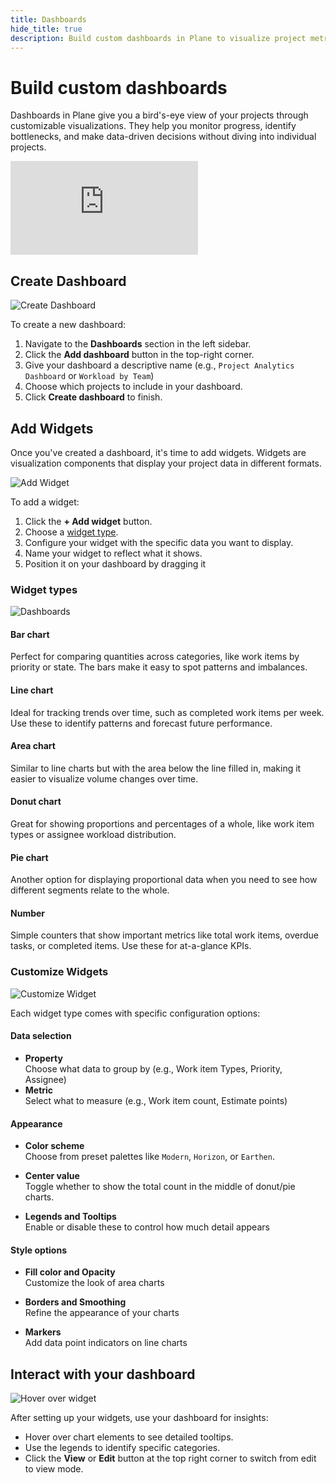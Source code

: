 ```yaml
---
title: Dashboards
hide_title: true
description: Build custom dashboards in Plane to visualize project metrics.
---
```



<div className="tag-wrapper">
  <h1>Build custom dashboards</h1>
  <Tags tags={[{ name: "Pro", link: "https://plane.so/pricing", additionalClass: "pro" }]} />
</div>

Dashboards in Plane give you a bird's-eye view of your projects through customizable visualizations. They help you monitor progress, identify bottlenecks, and make data-driven decisions without diving into individual projects.

<div style={{ position: "relative", paddingBottom: "calc(56.67989417989418% + 41px)", height: "0", width: "100%" }}>
  <iframe
    src="https://demo.arcade.software/nWdHtHinGVMWjMmaTMGj?embed&embed_mobile=tab&embed_desktop=inline&show_copy_link=true"
    frameborder="0"
    loading="lazy"
    webkitallowfullscreen
    mozallowfullscreen
    allowfullscreen
    style={{ position: "absolute", top: "0", left: "0", width: "100%", height: "100%", colorScheme: "light" }}
    title="Set up your workspace"
  ></iframe>
</div>

## Create Dashboard

![Create Dashboard](https://media.docs.plane.so/dashboards/create-new-dashboard.webp#hero)

To create a new dashboard:

1. Navigate to the **Dashboards** section in the left sidebar.
2. Click the **Add dashboard** button in the top-right corner.
3. Give your dashboard a descriptive name (e.g., `Project Analytics Dashboard` or `Workload by Team`)
4. Choose which projects to include in your dashboard.
5. Click **Create dashboard** to finish.

## Add Widgets

Once you've created a dashboard, it's time to add widgets. Widgets are visualization components that display your project data in different formats.

![Add Widget](https://media.docs.plane.so/dashboards/add-widget.webp#hero)

To add a widget:

1. Click the **+ Add widget** button.
2. Choose a [widget type](/dashboards#widget-types).
3. Configure your widget with the specific data you want to display.
4. Name your widget to reflect what it shows.
5. Position it on your dashboard by dragging it

### Widget types

![Dashboards](https://media.docs.plane.so/dashboards/dashboards.webp#hero)

#### Bar chart

Perfect for comparing quantities across categories, like work items by priority or state. The bars make it easy to spot patterns and imbalances.

#### Line chart

Ideal for tracking trends over time, such as completed work items per week. Use these to identify patterns and forecast future performance.

#### Area chart

Similar to line charts but with the area below the line filled in, making it easier to visualize volume changes over time.

#### Donut chart

Great for showing proportions and percentages of a whole, like work item types or assignee workload distribution.

#### Pie chart

Another option for displaying proportional data when you need to see how different segments relate to the whole.

#### Number

Simple counters that show important metrics like total work items, overdue tasks, or completed items. Use these for at-a-glance KPIs.

### Customize Widgets

![Customize Widget](https://media.docs.plane.so/dashboards/customize-widget.webp#hero)

Each widget type comes with specific configuration options:

#### Data selection

- **Property**  
  Choose what data to group by (e.g., Work item Types, Priority, Assignee)
- **Metric**  
  Select what to measure (e.g., Work item count, Estimate points)

#### Appearance

- **Color scheme**  
  Choose from preset palettes like `Modern`, `Horizon`, or `Earthen`.

- **Center value**  
  Toggle whether to show the total count in the middle of donut/pie charts.

- **Legends and Tooltips**  
  Enable or disable these to control how much detail appears

#### Style options

- **Fill color and Opacity**  
  Customize the look of area charts

- **Borders and Smoothing**  
  Refine the appearance of your charts

- **Markers**  
  Add data point indicators on line charts

## Interact with your dashboard

![Hover over widget](https://media.docs.plane.so/dashboards/hover-on-widget.webp#hero)

After setting up your widgets, use your dashboard for insights:

- Hover over chart elements to see detailed tooltips.
- Use the legends to identify specific categories.
- Click the **View** or **Edit** button at the top right corner to switch from edit to view mode.
